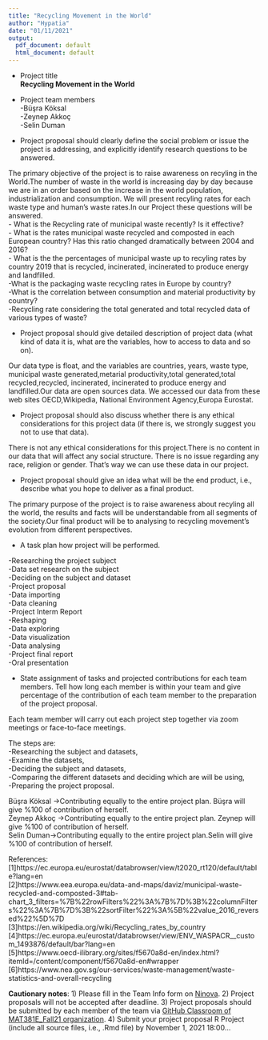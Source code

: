 ```yaml
---
title: "Recycling Movement in the World"
author: "Hypatia"
date: "01/11/2021"
output:
  pdf_document: default
  html_document: default
---
```





 
*	Project title   
**Recycling Movement in the World**

*	Project team members   
-Büşra Köksal   
-Zeynep Akkoç   
-Selin Duman


* Project proposal should clearly define the social problem or issue the project is addressing, and explicitly identify research questions to be answered.


The primary objective of the project is to raise awareness on recyling in the World.The number of waste in the world is increasing day by day because we are in an order based on the increase in the world population, industrialization and consumption. We will present  recyling rates for each waste type and human’s waste rates.In our Project these questions will be answered.   
-	What is the Recycling rate of municipal waste recently? Is it effective?    
-	What is the rates municipal waste recycled and composted in each European country? Has this ratio changed dramatically between 2004 and 2016?   
- What is the the percentages of municipal waste up to recyling rates by country 2019  that is recycled, incinerated, incinerated to produce energy and landfilled.   
-What is the packaging waste recycling rates in Europe by country?   
-What is the correlation between consumption and material productivity by country?   
-Recycling rate considering the total generated and total recycled data of various types of waste?




* Project proposal should give detailed description of project data (what kind of data it is, what are the variables, how to access to data and so on).


Our data type is float, and the variables are countries, years, waste type, municipal waste generated,metarial productivity,total generated,total recycled,recycled, incinerated, incinerated to produce energy and landfilled.Our data are open sources data. We accessed our data from these web sites OECD,Wikipedia, National Environment Agency,Europa Eurostat.



* Project proposal should also discuss whether there is any ethical considerations for this project data (if there is, we strongly suggest you not to use that data).


There is not any ethical considerations for this project.There is no content in our data that will affect any social structure. There is no issue regarding any race, religion or gender. That’s way we can use these data in our project.


* Project proposal should give an idea what will be the end product, i.e., describe what you hope to deliver as a final product.


The primary purpose of the project is to raise awareness about recyling  all the world, the results and facts will be understandable from all segments of the society.Our final product will be to analysing to recycling movement's evolution from different perspectives.


* A task plan how project will be performed. 

-Researching the project subject   
-Data set research on the subject   
-Deciding on the subject and dataset   
-Project proposal    
-Data importing   
-Data cleaning   
-Project Interm Report   
-Reshaping   
-Data exploring   
-Data visualization   
-Data analysing   
-Project final report   
-Oral presentation   



* State assignment of tasks and projected contributions for each team members.
Tell how long each member is within your team and give percentage of the contribution of each team member to the preparation of the project proposal. 

Each team member will carry out each project step together via zoom meetings or face-to-face meetings.

The steps are:   
-Researching the subject and datasets,   
-Examine the datasets,   
-Deciding the subject and datasets,   
-Comparing the different datasets and deciding which are will be using,   
-Preparing the project proposal.

Büşra Köksal ->Contributing equally to the entire project plan. Büşra will give %100 of contribution of herself.    
Zeynep Akkoç ->Contributing equally to the entire project plan. Zeynep will give %100 of contribution of herself.   
Selin Duman->Contributing equally to the entire project plan.Selin  will give %100 of contribution of herself.


References:   
[1]https://ec.europa.eu/eurostat/databrowser/view/t2020_rt120/default/table?lang=en    
[2]https://www.eea.europa.eu/data-and-maps/daviz/municipal-waste-recycled-and-composted-3#tab-chart_3_filters=%7B%22rowFilters%22%3A%7B%7D%3B%22columnFilters%22%3A%7B%7D%3B%22sortFilter%22%3A%5B%22value_2016_reversed%22%5D%7D   
[3]https://en.wikipedia.org/wiki/Recycling_rates_by_country   
[4]https://ec.europa.eu/eurostat/databrowser/view/ENV_WASPACR__custom_1493876/default/bar?lang=en      
[5]https://www.oecd-ilibrary.org/sites/f5670a8d-en/index.html?itemId=/content/component/f5670a8d-en#wrapper   
[6]https://www.nea.gov.sg/our-services/waste-management/waste-statistics-and-overall-recycling   


**Cautionary notes**: 
1) Please fill in the Team Info form on [Ninova](https://ninova.itu.edu.tr/tr/).
2) Project proposals will not be accepted after deadline. 
3) Project proposals should be submitted by each member of the team via [GitHub Classroom of MAT381E_Fall21 organization](https://github.com/MAT381E_Fall21). 
4) Submit your project proposal R Project (include all source files, i.e., .Rmd file) by
November 1, 2021  18:00...

